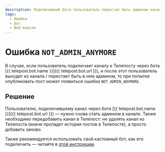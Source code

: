 ```yaml
---
description: Подключивший бота пользователь перестал быть админом канала
tags:
  - Ошибка
  - Бот
  - Веб-версия
---
```


# Ошибка `NOT_ADMIN_ANYMORE`

В случае, если пользователь подключает каналу к Телепосту через бота [{{ telepost.bot.name }}]({{ telepost.bot.url }}), и после этот пользователь выходит из канала / перестает быть в нем админом, то при попытке опубликовать пост может появиться ошибка `NOT_ADMIN_ANYMORE`.

## Решение

Пользователю, подключившему канал через бота [{{ telepost.bot.name }}]({{ telepost.bot.url }}) — нужно снова стать админом в канале. Также необходимо передобавить канал в Телепост: не удалять канал из Телепоста (иначе пропадет история постов в Телепосте), а просто добавить заново.

Также рекомендуется использовать свой кастомный бот, как его подключить — читайте в [этой инструкции](../start/personal-bot-for-telepost.mdx).
